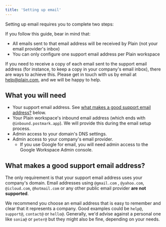 ```yaml
---
title: 'Setting up email'
---
```


Setting up email requires you to complete two steps:

<CardGroup cols={2}>
  <Card
    title="Receiving emails in Plain"
    icon="inbox-in"
    iconType="duotone"
    href="/pages/email-setup/receiving-emails"
  ></Card>
  <Card
    title="Sending emails from Plain"
    icon="paper-plane-top"
    iconType="duotone"
    href="/pages/email-setup/sending-emails"
  ></Card>
</CardGroup>

If you follow this guide, bear in mind that:

- All emails sent to that email address will be received by Plain (not your email provider's inbox)
- You can only configure one support email address per Plain workspace

If you need to receive a copy of each email sent to the support email address (for instance, to keep a copy in your
company's email inbox), there are ways to achieve this. Please get in touch with us by email
at [help@plain.com](mailto:help@plain.com), and we will be happy to help.

## What you will need

- Your support email address. See [what makes a good support email address?](#what-makes-a-good-support-email-address)
  below.
- Your Plain workspace's inbound email address (which ends with
  `@inbound.postmark.app`). We will provide this during the email setup process.
- Admin access to your domain's DNS settings.
- Admin access to your company's email provider.
  - If you use Google for email, you will need admin access to the Google Workspace Admin console.

## What makes a good support email address?

The only requirement is that your support email address uses your company's domain. Email addresses using `@gmail.com`
, `@yahoo.com`, `@icloud.com`, `@hotmail.com` or any other public email provider **are not supported**.

We recommend you choose an email address that is easy to remember and clear that it represents a company. Good
examples could be `help@`, `support@`, `contact@` or `hello@`. Generally, we'd advise against a personal one
like `sonia@` or `peter@` but they might also be fine, depending on your needs.
